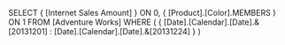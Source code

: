 SELECT
   { [Internet Sales Amount] } ON 0,
   { [Product].[Color].MEMBERS } ON 1
FROM
   [Adventure Works]
WHERE
   ( { [Date].[Calendar].[Date].&[20131201] :
       [Date].[Calendar].[Date].&[20131224] } )